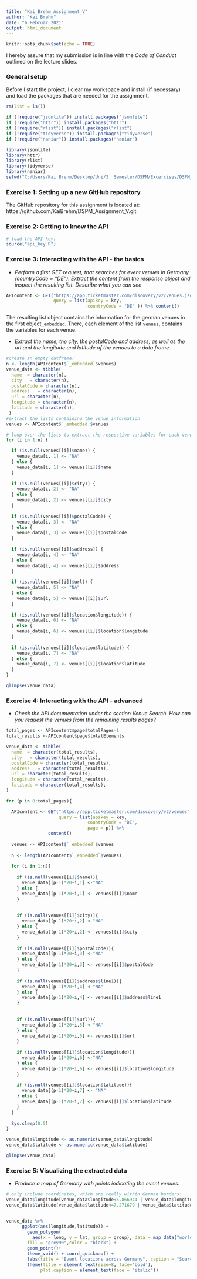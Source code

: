 ```yaml
---
title: "Kai_Brehm_Assignment_V"
author: "Kai Brehm"
date: "6 Februar 2021"
output: html_document
---
```


```r
knitr::opts_chunk$set(echo = TRUE)
```

I hereby assure that my submission is in line with the *Code of Conduct* outlined
on the lecture slides.

### General setup

Before I start the project, I clear my workspace and install (if necessary) and 
load the packages that are needed for the assignment.

```r
rm(list = ls())

if (!require("jsonlite")) install.packages("jsonlite")
if (!require("httr")) install.packages("httr")
if (!require("rlist")) install.packages("rlist")
if (!require("tidyverse")) install.packages("tidyverse")
if (!require("naniar")) install.packages("naniar")

library(jsonlite)
library(httr)
library(rlist)
library(tidyverse)
library(naniar)
setwd("C:/Users/Kai Brehm/Desktop/Uni/3. Semester/DSPM/Excercises/DSPM_Assignment_V")

```
### Exercise 1: Setting up a new GitHub repository
The GitHub repository for this assignment is located at: https://github.com/KaiBrehm/DSPM_Assignment_V.git

### Exercise 2: Getting to know the API
``` r
# load the API key:
source("api_key.R")

```

### Exercise 3: Interacting with the API - the basics
* *Perform a first GET request, that searches for event venues in Germany*
  *(countryCode = "DE"). Extract the content from the response object and*
  *inspect the resulting list. Describe what you can see*
  
``` r
APIcontent <- GET("https://app.ticketmaster.com/discovery/v2/venues.json?", 
                  query = list(apikey = key,
                               countryCode = "DE" )) %>% content()
```
The resulting list object contains the information for the german venues in the
first object``_embedded``. There, each element of the list ``venues``, contains the 
variables for each venue. 


* *Extract the name, the city, the postalCode and address, as well as the url and *
  *the longitude and latitude of the venues to a data frame.*
``` r

#create an empty datframe:
n <- length(APIcontent$`_embedded`$venues)
venue_data <- tibble(
  name  = character(n),
  city   = character(n),
  postalCode = character(n),
  address   = character(n),
  url = character(n),
  longitude = character(n),
  latitude = character(n),
 )
#extract the lists containing the venue information
venues <- APIcontent$`_embedded`$venues

# loop over the lists to extract the respective variables for each venue
for (i in 1:n) {

  if (is.null(venues[[i]]$name)) {
    venue_data[i, 1] <- "NA"
  } else {
    venue_data[i, 1] <- venues[[i]]$name
  }
  
  if (is.null(venues[[i]]$city)) {
    venue_data[i, 2] <- "NA"
  } else {
    venue_data[i, 2] <- venues[[i]]$city
  }
  
  if (is.null(venues[[i]]$postalCode)) {
    venue_data[i, 3] <- "NA"
  } else {
    venue_data[i, 3] <- venues[[i]]$postalCode
  }
 
  if (is.null(venues[[i]]$address)) {
    venue_data[i, 4] <- "NA"
  } else {
    venue_data[i, 4] <- venues[[i]]$address
  }
  
  if (is.null(venues[[i]]$url)) {
    venue_data[i, 5] <- "NA"
  } else {
    venue_data[i, 5] <- venues[[i]]$url
  }
  
  if (is.null(venues[[i]]$location$longitude)) {
    venue_data[i, 6] <- "NA"
  } else {
    venue_data[i, 6] <- venues[[i]]$location$longitude
  }
  
  if (is.null(venues[[i]]$location$latitude)) {
    venue_data[i, 7] <- "NA"
  } else {
    venue_data[i, 7] <- venues[[i]]$location$latitude
  }
}

glimpse(venue_data)
```


### Exercise 4: Interacting with the API - advanced
* *Check the API documentation under the section Venue Search. How can you request*
  *the venues from the remaining results pages?*


``` r
total_pages <- APIcontent$page$totalPages-1
total_results <-APIcontent$page$totalElements

venue_data <- tibble(
  name  = character(total_results),
  city   = character(total_results),
  postalCode = character(total_results),
  address   = character(total_results),
  url = character(total_results),
  longitude = character(total_results),
  latitude = character(total_results),
)

for (p in 0:total_pages){

  APIcontent <- GET("https://app.ticketmaster.com/discovery/v2/venues", 
                    query = list(apikey = key,
                               countryCode = "DE",
                               page = p)) %>%
                content()
  
  venues <- APIcontent$`_embedded`$venues
  
  n <- length(APIcontent$`_embedded`$venues)
  
  for (i in 1:n){
    
    if (is.null(venues[[i]]$name)){
      venue_data[(p-1)*20+i,1] <-"NA"
    } else {
      venue_data[(p-1)*20+i,1] <- venues[[i]]$name
    }
    
    
    if (is.null(venues[[i]]$city)){
      venue_data[(p-1)*20+i,2] <-"NA"
    } else {
      venue_data[(p-1)*20+i,2] <- venues[[i]]$city
    }
    
    if (is.null(venues[[i]]$postalCode)){
      venue_data[(p-1)*20+i,3] <-"NA"
    } else {
      venue_data[(p-1)*20+i,3] <- venues[[i]]$postalCode
    }
    
    if (is.null(venues[[i]]$address$line1)){
      venue_data[(p-1)*20+i,4] <-"NA"
    } else {
      venue_data[(p-1)*20+i,4] <- venues[[i]]$address$line1
    }
    
    
    if (is.null(venues[[i]]$url)){
      venue_data[(p-1)*20+i,5] <-"NA"
    } else {
      venue_data[(p-1)*20+i,5] <- venues[[i]]$url
    }
    
    if (is.null(venues[[i]]$location$longitude)){
      venue_data[(p-1)*20+i,6] <-"NA"
    } else {
      venue_data[(p-1)*20+i,6] <- venues[[i]]$location$longitude
    }
    
    if (is.null(venues[[i]]$location$latitude)){
      venue_data[(p-1)*20+i,7] <- "NA"
    } else {
      venue_data[(p-1)*20+i,7] <- venues[[i]]$location$latitude
    }
  }
  
  Sys.sleep(0.5)
}

venue_data$longitude <- as.numeric(venue_data$longitude)
venue_data$latitude <- as.numeric(venue_data$latitude)

glimpse(venue_data)
```

### Exercise 5: Visualizing the extracted data
* *Produce a map of Germany with points indicating the event venues.*

``` r
# only include coordinates, which are really within German borders:
venue_data$longitude[venue_data$longitude<5.866944 | venue_data$longitude > 15.043611] <- NA
venue_data$latitude[venue_data$latitude<47.271679 | venue_data$latitude > 55.0846] <- NA


venue_data %>% 
      ggplot(aes(longitude,latitude)) +
        geom_polygon(
          aes(x = long, y = lat, group = group), data = map_data("world", region = "Germany"),
        fill = "grey90",color = "black") +
        geom_point()+
        theme_void() + coord_quickmap() +
        labs(title = "Event locations across Germany", caption = "Source: ticketmaster.com") +
        theme(title = element_text(size=8, face='bold'),
             plot.caption = element_text(face = "italic"))
```

